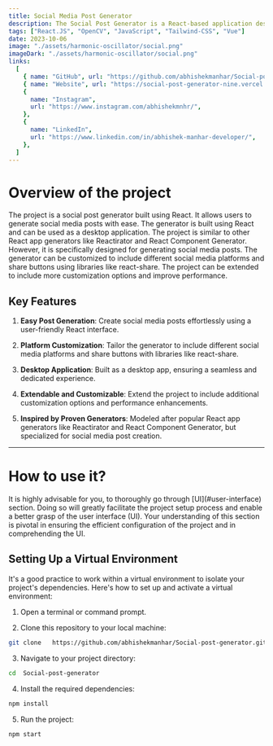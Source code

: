 ```yaml
---
title: Social Media Post Generator
description: The Social Post Generator is a React-based application designed to simplify the creation of social media posts. Tailored for users who want to generate and customize social media content quickly and efficiently, this desktop application stands out among other React app generators by focusing specifically on social media post creation.
tags: ["React.JS", "OpenCV", "JavaScript", "Tailwind-CSS", "Vue"]
date: 2023-10-06
image: "./assets/harmonic-oscillator/social.png"
imageDark: "./assets/harmonic-oscillator/social.png"
links:
  [
    { name: "GitHub", url: "https://github.com/abhishekmanhar/Social-post-generator" },
    { name: "Website", url: "https://social-post-generator-nine.vercel.app/" },
    {
      name: "Instagram",
      url: "https://www.instagram.com/abhishekmnhr/",
    },
    {
      name: "LinkedIn",
      url: "https://www.linkedin.com/in/abhishek-manhar-developer/",
    },
  ]
---
```


# Overview of the project

The project is a social post generator built using React. It allows users to generate social media posts with ease. The generator is built using React and can be used as a desktop application. The project is similar to other React app generators like Reactirator and React Component Generator. However, it is specifically designed for generating social media posts. The generator can be customized to include different social media platforms and share buttons using libraries like react-share. The project can be extended to include more customization options and improve performance.




## Key Features

1. **Easy Post Generation**: Create social media posts effortlessly using a user-friendly React interface.

2. **Platform Customization**: Tailor the generator to include different social media platforms and share buttons with libraries like react-share.

3. **Desktop Application**: Built as a desktop app, ensuring a seamless and dedicated experience.

4. **Extendable and Customizable**: Extend the project to include additional customization options and performance enhancements.
   

5. **Inspired by Proven Generators**: Modeled after popular React app generators like Reactirator and React Component Generator, but specialized for social media post creation.


---

# How to use it?

<Callout>
  It is highly advisable for you, to thoroughly go through [UI](#user-interface)
  section. Doing so will greatly facilitate the project setup process and enable
  a better grasp of the user interface (UI). Your understanding of this section
  is pivotal in ensuring the efficient configuration of the project and in
  comprehending the UI.
</Callout>



## Setting Up a Virtual Environment

It's a good practice to work within a virtual environment to isolate your project's dependencies. Here's how to set up and activate a virtual environment:

1. Open a terminal or command prompt.

2. Clone this repository to your local machine:

```bash
git clone   https://github.com/abhishekmanhar/Social-post-generator.git
```

3. Navigate to your project directory:

```bash
cd  Social-post-generator
```

4. Install the required dependencies:

```bash
npm install
```

5. Run the project:


```bash
npm start
```



